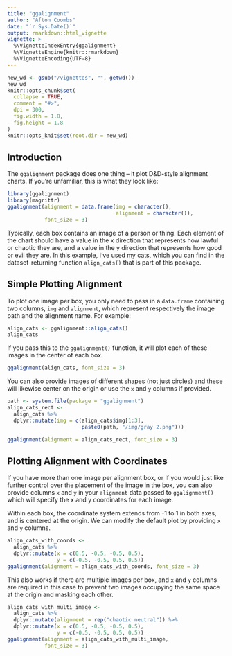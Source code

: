 ```yaml
---
title: "ggalignment"
author: "Afton Coombs"
date: "`r Sys.Date()`"
output: rmarkdown::html_vignette
vignette: >
  %\VignetteIndexEntry{ggalignment}
  %\VignetteEngine{knitr::rmarkdown}
  %\VignetteEncoding{UTF-8}
---
```


```r
new_wd <- gsub("/vignettes", "", getwd())
new_wd
knitr::opts_chunk$set(
  collapse = TRUE,
  comment = "#>",
  dpi = 300,
  fig.width = 1.8,
  fig.height = 1.8
)
knitr::opts_knit$set(root.dir = new_wd)
```


## Introduction
The `ggalignment` package does one thing -- it plot D&D-style alignment charts. If you're unfamiliar, this is what they look like:

```r
library(ggalignment)
library(magrittr)
ggalignment(alignment = data.frame(img = character(),
                                   alignment = character()),
            font_size = 3)
```

Typically, each box contains an image of a person or thing. Each element of the chart should have a value in the x direction
that represents how lawful or chaotic they are, and a value in the y direction that represents how good or evil they are. In this example, I've used my cats, which you can find in the dataset-returning function `align_cats()` that is part of this package.

## Simple Plotting Alignment
To plot one image per box, you only need to pass in a `data.frame` containing two columns, `img` and `alignment`, which represent respectively the image path and the alignment name. For example:

```r
align_cats <- ggalignment::align_cats()
align_cats
```
If you pass this to the `ggalignment()` function, it will plot each of these images in the center of each box.

```r
ggalignment(align_cats, font_size = 3)
```

You can also provide images of different shapes (not just circles) and these will likewise center on the origin or use the `x` and `y` columns if provided.

```r
path <- system.file(package = "ggalignment")
align_cats_rect <-
  align_cats %>%
  dplyr::mutate(img = c(align_cats$img[1:3],
                        paste0(path, "/img/gray 2.png")))

ggalignment(alignment = align_cats_rect, font_size = 3)
```

## Plotting Alignment with Coordinates
If you have more than one image per alignment box, or if you would just like further control over the placement of the image in the box, you can also provide columns `x` and `y` in your `alignment` data passed to `ggalignment()` which will specify the x and y coordinates for each image.

Within each box, the coordinate system extends from -1 to 1 in both axes, and is centered at the origin. We can modify the default plot by providing `x` and `y` columns.

```r
align_cats_with_coords <-
  align_cats %>%
  dplyr::mutate(x = c(0.5, -0.5, -0.5, 0.5),
                y = c(-0.5, -0.5, 0.5, 0.5))
ggalignment(alignment = align_cats_with_coords, font_size = 3)
```

This also works if there are multiple images per box, and `x` and `y` columns are required in this case to prevent two images occupying the same space at the origin and masking each other.

```r
align_cats_with_multi_image <-
  align_cats %>%
  dplyr::mutate(alignment = rep("chaotic neutral")) %>%
  dplyr::mutate(x = c(0.5, -0.5, -0.5, 0.5),
                y = c(-0.5, -0.5, 0.5, 0.5))
ggalignment(alignment = align_cats_with_multi_image,
            font_size = 3)
```

